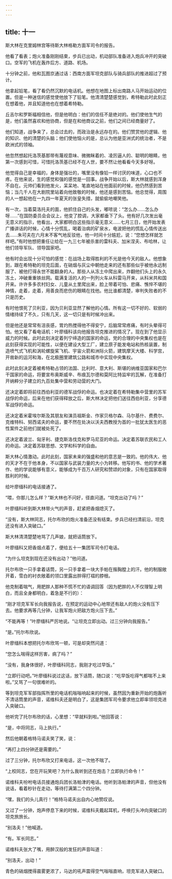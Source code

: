 ```yaml
---
---
---
```

title: 十一
---



斯大林在克里姆林宫等待斯大林格勒方面军司令的报告。

他看了看表；炮火准备刚刚结束，步兵已出动，机动部队准备进入炮兵冲开的突破口。空军的飞机在轰炸后方、道路、机场。

十分钟之前，他和瓦图京通过话：西南方面军坦克部队与骑兵部队的推进超过了预计。

他拿起铅笔，看了看仍然沉默的电话机。他想在地图上标出南路人马开始运动的位置。但是一种迷信的感觉使他放下了铅笔。他清清楚楚感觉到，希特勒此时此刻正在想着他，并且知道他也在想着希特勒。

丘吉尔和罗斯福相信他，但是他明白：他们的信任不是绝对的。他们使他生气的是，他们虽然喜欢和他协商，但是在和他商议之前，他们之间已经商量好了。

他们知道，战争来了，总会过去的，而政治是永远存在的。他们赞赏他的逻辑、他的知识、他的清楚的头脑；他们使他恼火的是，总认为他是亚洲式的统治者，不是欧洲式的领袖。

他忽然想起托洛茨基那带有蔑视意味、微微眯着的、凌厉逼人的、聪明的眼睛，他第一次感到可惜，可惜托洛茨基已经不在人世，要不然让他看看今天多好呀。

他觉得自己是幸福的，身体是强壮的，嘴里没有像铅一样讨厌的味道，心口也不疼。在他来说，生的感觉和强的感觉是一回事。战争开始以后，斯大林就感到浑身不自在。元帅们看到他发火，呆呆地、笔直地站在他面前的时候，他仍然感到苦恼；当几千人在大剧院里站着向他致敬的时候，他还是感到苦恼。他总觉得，周围的人一想起他在一九四一年夏天的张皇失措，就偷偷地嘲笑他。

有一次，当着莫洛托夫的面，他抓住自己的头发，嘟哝说：“怎么办……怎么办呀……”在国防委员会会议上，他变了腔调，大家都垂下了头。他有好几次发出毫无意义的指示，他看出，大家都明白这些指示毫无意义……七月三日，他开始发表广播讲话的时候，心情十分慌乱，喝着治病的矿泉水，电波把他的慌乱心情传送出去……朱可夫在六月末不客气地反驳他，他一时间十分尴尬，说：“您想怎样就怎样吧。”有时他想把重任让给在一九三七年被杀害的雷科夫、加米涅夫、布哈林，让他们领导军队、领导国家吧。

他有时会出现十分可怕的感觉：在战场上取得胜利的不光是他今天的敌人。他想象到，跟在希特勒的坦克后面，在硝烟与灰尘中朝他走来的还有那些似乎被他永远制服了、被他打得永世不能翻身的人。那些人从冻土中爬出来，炸翻他们头上的永久冻土，冲破重重铁丝网。载满复活的人的一列列火车从科雷马开来，从科米共和国开来。许许多多农村妇女、儿童从土里爬出来，脸上带着可怕、悲痛、憔悴不堪的神情，走着，走着，用善良而悲伤的眼睛在找他。他比谁都清楚，审判失败者的不只是历史。

有时他恨死了贝利亚，因为贝利亚显然了解他的心情。所有这一切不好的、软弱的情绪持续了不久，只有几天，这一切只是有时候冲出来。

但是他还是常常有沮丧感，胃灼热搅得他不得安宁，后脑常常疼痛，有时头晕得可怕。他又看了看电话机：叶廖缅科该向他报告坦克推进的情况了。现在到了他显示威力的时候。此时此刻决定着列宁缔造的国家的命运，党的合理的中央集权也是在此刻获得实现的可能性，以便在建设大型工厂，建立原子能发电站和热核装置，制造喷气式飞机和涡轮螺旋桨飞机、宇宙火箭和洲际火箭，建筑摩天大楼、科学宫，开凿新的运河和海，在北极圈里建筑公路和城市中实现中央集权。

此时此刻决定着被希特勒占领的法国、比利时、意大利、斯堪的纳维亚国家和巴尔干国家的命运，将要宣布奥斯威辛、布痕瓦尔德和莫阿比特监牢的瓦解，在准备打开纳粹分子建立的九百处集中营和劳动营的大门。

还决定着即将前往西伯利亚的德军战俘的命运。也决定着在希特勒集中营里的苏军战俘的命运，后来在他们获得释放之后，斯大林决定把他们送往西伯利亚，分享德军战俘的命运。

还决定着米霍埃尔斯及其朋友和演员祖斯金、作家贝格尔森、马尔基什、费费尔、克维特科、努西诺夫的命运，要不然在处决以沃夫西教授为首的一批犹太医生的恶性案件之前他们就被处死了。

还决定着波兰、匈牙利、捷克斯洛伐克和罗马尼亚的命运。决定着苏联农民和工人的命运。决定着苏联思想、文学和科学的自由。

斯大林心情激动。此时此刻，国家未来的强盛和他的意志是一致的。他的伟大、他的天才不在于他本身，不以国家与武装力量的大小为转移。他写的书、他的学术著作、他的学说能够有意义，能够成为千百万人研究和赞颂的对象，只有在国家取得胜利的时候。

给叶廖缅科的电话接通了。

“喂，你那儿怎么样？”斯大林也不问好，径直问道。“坦克出动了吗？”

叶廖缅科听到斯大林带火气的声音，赶紧把香烟熄灭了。

“没有，斯大林同志，托尔布欣的炮火准备还没有结束。步兵已经扫清前沿，坦克还没有进入突破口。”

斯大林清清楚楚地骂了几声娘，就把话筒放下。

叶廖缅科又把香烟点着了，便给五十一集团军司令打电话。

“为什么坦克到现在还没有出动？”他问道。

托尔布欣一只手拿着话筒，另一只手拿着一块大手帕在揩胸膛上的汗。他的制服敞开着，雪白的衬衣敞着的领口里露出胖得打褶的脖根。

他克制着喘气，用肥胖人那种不慌不忙的语调回答（因为肥胖的人不仅理智上明白，而且全身都明白，着急是不行的）：

“刚才坦克军军长向我报告说，在预定的运动中心地带还有敌人的炮火没有压下去。他要求再等几分钟，让我军炮火把敌方炮火压下去。”

“不能再等！”叶廖缅科严厉地说。“让坦克立即出动。过三分钟向我报告。”

“是。”托尔布欣说。

叶廖缅科本想把托尔布欣骂一顿，可是却突然问道：

“您怎么喘得这样厉害，病了吗？”

“没有，我身体很好，叶廖缅科同志，我刚才吃过早饭。”

“立即行动吧。”叶廖缅科说过这话，放下话筒，随口说：“吃早饭吃得气都喘不上来啦。”又骂了一句很难听的。

等到坦克军军部指挥所里的电话机嗡嗡响起来的时候，虽然因为重新开始的炮轰听不清话筒里的声音，诺维科夫还是明白了，这是集团军司令要求他立即率领坦克进入突破口。

他听完了托尔布欣的话，心里想：“早就料到啦。”他回答说：

“是，中将同志，马上执行。”

然后他朝着格特马诺夫笑了笑，说：

“再打上四分钟还是需要的。”

过了三分钟，托尔布欣又打来电话，这一次他不喘了。

“上校同志，您在开玩笑吧？为什么我听到还在炮击？立即执行命令！”

诺维科夫吩咐电话员接通炮兵团长洛帕津的电话。他听到洛帕津的声音，但他没有说话，看着秒针在走动，等待打满第二个四分钟。

“嘿，我们的头儿真行！”格特马诺夫出自内心地赞叹说。

又过了一分钟，炮声停息下来的时候，诺维科夫戴起耳机，呼唤打头冲向突破口的坦克旅旅长。

“别洛夫！”他喊道。

“有。军长同志。”

诺维科夫张大了嘴，用醉汉般的发狂的声音叫道：

“别洛夫，出动！”

青色的硝烟搅得晨雾更浓了，马达的吼声震得空气嗡嗡直响，坦克军进入突破口。